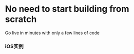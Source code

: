 # No need to start building from scratch

Go live in minutes with only a few lines of code

### iOS实例